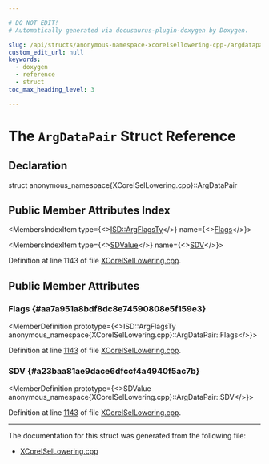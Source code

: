 ```yaml
---

# DO NOT EDIT!
# Automatically generated via docusaurus-plugin-doxygen by Doxygen.

slug: /api/structs/anonymous-namespace-xcoreisellowering-cpp-/argdatapair
custom_edit_url: null
keywords:
  - doxygen
  - reference
  - struct
toc_max_heading_level: 3

---
```





# The `ArgDataPair` Struct Reference

<DoxygenPage pluginConfig={pluginConfig}>



## Declaration

<CodeBlock>struct anonymous_namespace{XCoreISelLowering.cpp}::ArgDataPair</CodeBlock>

## Public Member Attributes Index

<MembersIndex>

<MembersIndexItem
  type={<><a href="/docs/api/structs/llvm/isd/argflagsty">ISD::ArgFlagsTy</a></>}
  name={<><a href="#aa7a951a8bdf8dc8e74590808e5f159e3">Flags</a></>}>
</MembersIndexItem>

<MembersIndexItem
  type={<><a href="/docs/api/classes/llvm/sdvalue">SDValue</a></>}
  name={<><a href="#a23baa81ae9dace6dfccf4a4940f5ac7b">SDV</a></>}>
</MembersIndexItem>

</MembersIndex>


Definition at line 1143 of file <a href="/docs/api/files/lib/lib/target/lib/target/xcore/xcoreisellowering-cpp">XCoreISelLowering.cpp</a>.

<SectionDefinition>

## Public Member Attributes

### Flags {#aa7a951a8bdf8dc8e74590808e5f159e3}

<MemberDefinition
  prototype={<>ISD::ArgFlagsTy anonymous&#95;namespace&#123;XCoreISelLowering.cpp&#125;::ArgDataPair::Flags</>}>

Definition at line <a href="/docs/api/files/lib/lib/target/lib/target/xcore/xcoreisellowering-cpp/#l01143">1143</a> of file <a href="/docs/api/files/lib/lib/target/lib/target/xcore/xcoreisellowering-cpp">XCoreISelLowering.cpp</a>.
</MemberDefinition>

### SDV {#a23baa81ae9dace6dfccf4a4940f5ac7b}

<MemberDefinition
  prototype={<>SDValue anonymous&#95;namespace&#123;XCoreISelLowering.cpp&#125;::ArgDataPair::SDV</>}>

Definition at line <a href="/docs/api/files/lib/lib/target/lib/target/xcore/xcoreisellowering-cpp/#l01143">1143</a> of file <a href="/docs/api/files/lib/lib/target/lib/target/xcore/xcoreisellowering-cpp">XCoreISelLowering.cpp</a>.
</MemberDefinition>

</SectionDefinition>

<hr/>

The documentation for this struct was generated from the following file:

<ul>
<li><a href="/docs/api/files/lib/lib/target/lib/target/xcore/xcoreisellowering-cpp">XCoreISelLowering.cpp</a></li>
</ul>

</DoxygenPage>

